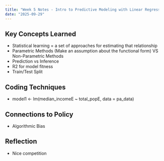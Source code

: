 ```yaml
---
title: "Week 5 Notes - Intro to Predictive Modeling with Linear Regression"
date: "2025-09-29"
---
```


## Key Concepts Learned
- Statistical learning = a set of approaches for estimating that relationship
- Parametric Methods (Make an assumption about the functional form) VS Non-Parametric Methods
- Prediction vs Inference
- R2 for model fitness
- Train/Test Split

## Coding Techniques
- model1 <- lm(median_incomeE ~ total_popE, data = pa_data)

## Connections to Policy
- Algorithmic Bias

## Reflection
- Nice competition
